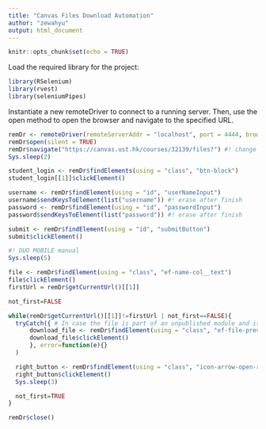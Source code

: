 ---
title: "Canvas Files Download Automation"
author: "zewahyu"
output: html_document
---

```{r setup, include=FALSE}
knitr::opts_chunk$set(echo = TRUE)
```

Load the required library for the project:

```{r loadlib, echo=TRUE, message=FALSE, warning=FALSE, results='hide'}
library(RSelenium)
library(rvest)
library(seleniumPipes)
```

Instantiate a new remoteDriver to connect to a running server.
Then, use the open method to open the browser and navigate to the specified URL.

```{r connect to the server}

remDr <- remoteDriver(remoteServerAddr = "localhost", port = 4444, browserName = "chrome")
remDr$open(silent = TRUE)
remDr$navigate("https://canvas.ust.hk/courses/32139/files?") #! change to the respective canvas file url
Sys.sleep(2)

```

```{r login}

student_login <- remDr$findElements(using = "class", "btn-block")
student_login[[1]]$clickElement()

username <- remDr$findElement(using = "id", "userNameInput")
username$sendKeysToElement(list("username")) #! erase after finish
password <- remDr$findElement(using = "id", "passwordInput")
password$sendKeysToElement(list("password")) #! erase after finish

submit <- remDr$findElement(using = "id", "submitButton")
submit$clickElement()

#! DUO MOBILE manual
Sys.sleep(5)

```


```{r get documents}

file <- remDr$findElement(using = "class", "ef-name-col__text")
file$clickElement()
firstUrl = remDr$getCurrentUrl()[[1]]

not_first=FALSE

while(remDr$getCurrentUrl()[[1]]!=firstUrl | not_first==FALSE){
  tryCatch({ # In case the file is part of an unpublished module and is not available yet.
      download_file <- remDr$findElement(using = "class", "ef-file-preview-header-download")
      download_file$clickElement()
      }, error=function(e){}
  )

  right_button <- remDr$findElement(using = "class", "icon-arrow-open-right")
  right_button$clickElement()
  Sys.sleep(3)

  not_first=TRUE
}

```

```{r close browser}
remDr$close()

```
